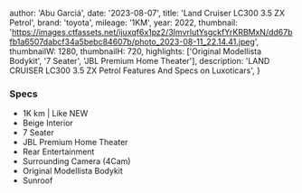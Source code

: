 
  author: 'Abu Garciá',
  date: '2023-08-07',
  title: 'Land Cruiser LC300 3.5 ZX Petrol',
  brand: 'toyota',
  mileage: '1KM',
  year: 2022,
  thumbnail: 'https://images.ctfassets.net/ijuxqf6x1pz2/3ImvrlutYsgckfYrKRBMxN/dd67bfb1a6507dabcf34a5bebc84607b/photo_2023-08-11_22.14.41.jpeg',
  thumbnailW: 1280,
  thumbnailH: 720,
  highlights: ['Original Modellista Bodykit', '7 Seater', 'JBL Premium Home Theater'],
  description:
    'LAND CRUISER LC300 3.5 ZX Petrol Features And Specs on Luxoticars',
}


### Specs
- 1K km | Like NEW
- Beige Interior 
- 7 Seater
- JBL Premium Home Theater
- Rear Entertainment
- Surrounding Camera (4Cam)
- Original Modellista Bodykit
- Sunroof
